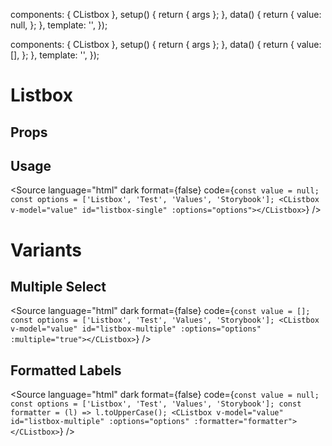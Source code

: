 
<Meta of={ListboxStories} />

  components: { CListbox },
  setup() {
    return { args };
  },
  data() {
    return {
      value: null,
    };
  },
  template: '<CListbox v-bind="args" v-model="value"></CListbox>',
});

  components: { CListbox },
  setup() {
    return { args };
  },
  data() {
    return {
      value: [],
    };
  },
  template: '<CListbox v-bind="args" v-model="value"></CListbox>',
});

# Listbox

<Canvas transformSnippet="none">
  <Story of={ListboxStories.Overview} />
</Canvas>

## Props

<Controls />

## Usage

<Source
  language="html"
  dark
  format={false}
  code={`
const value = null;
const options = ['Listbox', 'Test', 'Values', 'Storybook'];
<CListbox v-model="value" id="listbox-single" :options="options"></CListbox>
`}
/>

# Variants

## Multiple Select

<Canvas transformSnippet="none">
  <Story of={ListboxStories.Multiple} />
</Canvas>

<Source
  language="html"
  dark
  format={false}
  code={`
const value = [];
const options = ['Listbox', 'Test', 'Values', 'Storybook'];
<CListbox v-model="value" id="listbox-multiple" :options="options" :multiple="true"></CListbox>
`}
/>

## Formatted Labels

<Canvas transformSnippet="none">
  <Story of={ListboxStories.Formatted} />
</Canvas>

<Source
  language="html"
  dark
  format={false}
  code={`
const value = null;
const options = ['Listbox', 'Test', 'Values', 'Storybook'];
const formatter = (l) => l.toUpperCase();
<CListbox v-model="value" id="listbox-multiple" :options="options" :formatter="formatter"></CListbox>
`}
/>
